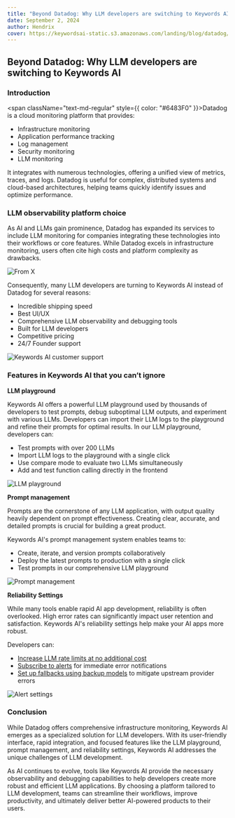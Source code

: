 ```yaml
---
title: "Beyond Datadog: Why LLM developers are switching to Keywords AI"
date: September 2, 2024
author: Hendrix
cover: https://keywordsai-static.s3.amazonaws.com/landing/blog/datadog/cover.png
---
```


## Beyond Datadog: Why LLM developers are switching to Keywords AI

### Introduction

<span className="text-md-regular" style={{ color: "#6483F0" }}>Datadog</span> is a cloud monitoring platform that provides:  
- Infrastructure monitoring  
- Application performance tracking  
- Log management  
- Security monitoring  
- LLM monitoring  

It integrates with numerous technologies, offering a unified view of metrics, traces, and logs. Datadog is useful for complex, distributed systems and cloud-based architectures, helping teams quickly identify issues and optimize performance.

### LLM observability platform choice

As AI and LLMs gain prominence, Datadog has expanded its services to include LLM monitoring for companies integrating these technologies into their workflows or core features. While Datadog excels in infrastructure monitoring, users often cite high costs and platform complexity as drawbacks.

![From X](https://keywordsai-static.s3.amazonaws.com/landing/blog/datadog/twitter.jpg)

Consequently, many LLM developers are turning to Keywords AI instead of Datadog for several reasons:  
- Incredible shipping speed  
- Best UI/UX  
- Comprehensive LLM observability and debugging tools  
- Built for LLM developers  
- Competitive pricing  
- 24/7 Founder support

![Keywords AI customer support](https://keywordsai-static.s3.amazonaws.com/landing/blog/datadog/customer.jpg)

### Features in Keywords AI that you can’t ignore

**LLM playground**

Keywords AI offers a powerful LLM playground used by thousands of developers to test prompts, debug suboptimal LLM outputs, and experiment with various LLMs. Developers can import their LLM logs to the playground and refine their prompts for optimal results. In our LLM playground, developers can:  
- Test prompts with over 200 LLMs  
- Import LLM logs to the playground with a single click  
- Use compare mode to evaluate two LLMs simultaneously  
- Add and test function calling directly in the frontend  

![LLM playground](https://keywordsai-static.s3.amazonaws.com/landing/blog/datadog/playground.jpg)

**Prompt management**

Prompts are the cornerstone of any LLM application, with output quality heavily dependent on prompt effectiveness. Creating clear, accurate, and detailed prompts is crucial for building a great product.

Keywords AI's prompt management system enables teams to:  
- Create, iterate, and version prompts collaboratively  
- Deploy the latest prompts to production with a single click  
- Test prompts in our comprehensive LLM playground  

![Prompt management](https://keywordsai-static.s3.amazonaws.com/landing/blog/datadog/prompt.jpg)

**Reliability Settings**

While many tools enable rapid AI app development, reliability is often overlooked. High error rates can significantly impact user retention and satisfaction. Keywords AI's reliability settings help make your AI apps more robust.

Developers can:  
- [Increase LLM rate limits at no additional cost](https://www.keywordsai.co/blog/increase-llm-rate-limits)  
- [Subscribe to alerts](https://docs.keywordsai.co/features/monitoring/subscribe-alerts) for immediate error notifications  
- [Set up fallbacks using backup models](https://docs.keywordsai.co/features/generation/fallbacks) to mitigate upstream provider errors  

![Alert settings](https://keywordsai-static.s3.amazonaws.com/landing/blog/datadog/alerts.jpg)

### Conclusion

While Datadog offers comprehensive infrastructure monitoring, Keywords AI emerges as a specialized solution for LLM developers. With its user-friendly interface, rapid integration, and focused features like the LLM playground, prompt management, and reliability settings, Keywords AI addresses the unique challenges of LLM development.  

As AI continues to evolve, tools like Keywords AI provide the necessary observability and debugging capabilities to help developers create more robust and efficient LLM applications. By choosing a platform tailored to LLM development, teams can streamline their workflows, improve productivity, and ultimately deliver better AI-powered products to their users.
